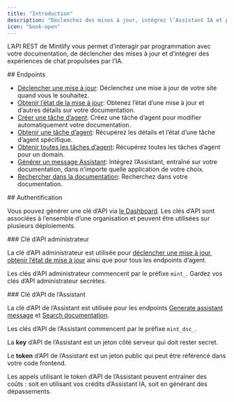 ```yaml
---
title: "Introduction"
description: "Déclenchez des mises à jour, intégrez l’Assistant IA et plus encore"
icon: "book-open"
---
```


L’API REST de Mintlify vous permet d’interagir par programmation avec votre documentation, de déclencher des mises à jour et d’intégrer des expériences de chat propulsées par l’IA.

<div id="endpoints">
  ## Endpoints
</div>

* [Déclencher une mise à jour](/fr/api-reference/update/trigger): Déclenchez une mise à jour de votre site quand vous le souhaitez.
* [Obtenir l’état de la mise à jour](/fr/api-reference/update/status): Obtenez l’état d’une mise à jour et d’autres détails sur votre documentation.
* [Créer une tâche d’agent](/fr/api-reference/agent/create-agent-job): Créez une tâche d’agent pour modifier automatiquement votre documentation.
* [Obtenir une tâche d’agent](/fr/api-reference/agent/get-agent-job): Récupérez les détails et l’état d’une tâche d’agent spécifique.
* [Obtenir toutes les tâches d’agent](/fr/api-reference/agent/get-all-jobs): Récupérez toutes les tâches d’agent pour un domain.
* [Générer un message Assistant](/fr/api-reference/assistant/create-assistant-message): Intégrez l’Assistant, entraîné sur votre documentation, dans n’importe quelle application de votre choix.
* [Rechercher dans la documentation](/fr/api-reference/assistant/search): Recherchez dans votre documentation.

<div id="authentication">
  ## Authentification
</div>

Vous pouvez générer une clé d’API via [le Dashboard](https://dashboard.mintlify.com/settings/organization/api-keys). Les clés d’API sont associées à l’ensemble d’une organisation et peuvent être utilisées sur plusieurs déploiements.

<div id="admin-api-key">
  ### Clé d’API administrateur
</div>

La clé d’API administrateur est utilisée pour [déclencher une mise à jour](/fr/api-reference/update/trigger), [obtenir l’état de mise à jour](/fr/api-reference/update/status) ainsi que pour tous les endpoints d’agent.

Les clés d’API administrateur commencent par le préfixe `mint_`. Gardez vos clés d’API administrateur secrètes.

<div id="assistant-api-key">
  ### Clé d’API de l’Assistant
</div>

La clé d’API de l’Assistant est utilisée pour les endpoints [Generate assistant message](/fr/api-reference/assistant/create-assistant-message) et [Search documentation](/fr/api-reference/assistant/search).

Les clés d’API de l’Assistant commencent par le préfixe `mint_dsc_`.

La **key** d’API de l’Assistant est un jeton côté serveur qui doit rester secret.

Le **token** d’API de l’Assistant est un jeton public qui peut être référencé dans votre code frontend.

<Note>
  Les appels utilisant le token d’API de l’Assistant peuvent entraîner des coûts : soit en utilisant vos crédits d’Assistant IA, soit en générant des dépassements.
</Note>